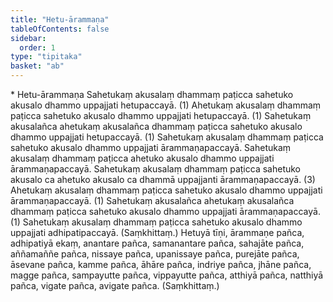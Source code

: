 ```yaml
---
title: "Hetu-ārammaṇa"
tableOfContents: false
sidebar:
  order: 1
type: "tipitaka"
basket: "ab"
---
```



<DynamicBreadcrumb />

<Paragraph type="center">
* Hetu-ārammaṇa
</Paragraph>

<Division number="9">

<Paragraph number="1259">
Sahetukaṃ akusalaṃ dhammaṃ paṭicca sahetuko akusalo dhammo uppajjati hetupaccayā. (1)
</Paragraph>

<Paragraph number="1260">
Ahetukaṃ akusalaṃ dhammaṃ paṭicca sahetuko akusalo dhammo uppajjati hetupaccayā. (1)
</Paragraph>

<Paragraph number="1261">
Sahetukaṃ akusalañca ahetukaṃ akusalañca dhammaṃ paṭicca sahetuko akusalo dhammo uppajjati hetupaccayā. (1)
</Paragraph>

<Paragraph number="1262">
Sahetukaṃ akusalaṃ dhammaṃ paṭicca sahetuko akusalo dhammo uppajjati ārammaṇapaccayā. Sahetukaṃ akusalaṃ dhammaṃ paṭicca ahetuko akusalo dhammo uppajjati ārammaṇapaccayā. Sahetukaṃ akusalaṃ dhammaṃ paṭicca sahetuko akusalo ca ahetuko akusalo ca dhammā uppajjanti ārammaṇapaccayā. (3)
</Paragraph>

<Paragraph number="1263">
Ahetukaṃ akusalaṃ dhammaṃ paṭicca sahetuko akusalo dhammo uppajjati ārammaṇapaccayā. (1)
</Paragraph>

<Paragraph number="1264">
Sahetukaṃ akusalañca ahetukaṃ akusalañca dhammaṃ paṭicca sahetuko akusalo dhammo uppajjati ārammaṇapaccayā. (1)
</Paragraph>

<Paragraph number="1265">
Sahetukaṃ akusalaṃ dhammaṃ paṭicca sahetuko akusalo dhammo uppajjati adhipatipaccayā. (Saṃkhittaṃ.)
</Paragraph>

</Division>
<Division number="10">

<Paragraph number="1266">
Hetuyā tīṇi, ārammaṇe pañca, adhipatiyā ekaṃ, anantare pañca, samanantare pañca, sahajāte pañca, aññamaññe pañca, nissaye pañca, upanissaye pañca, purejāte pañca, āsevane pañca, kamme pañca, āhāre pañca, indriye pañca, jhāne pañca, magge pañca, sampayutte pañca, vippayutte pañca, atthiyā pañca, natthiyā pañca, vigate pañca, avigate pañca. (Saṃkhittaṃ.)
</Paragraph>
</Division>